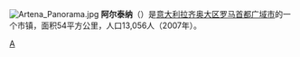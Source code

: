 [[File:Artena_Panorama.jpg|thumb]]
'''阿尔泰纳'''（{{lang-it|Artena}}）是[[意大利|意大利]][[拉齐奥大区|拉齐奥大区]][[罗马首都广域市|罗马首都广域市]]的一个市镇，面积54平方公里，人口13,056人（2007年）。

{{羅馬首都廣域市市鎮}}
{{Authority control}}
{{Italy-geo-stub}}

[[Category:罗马首都广域市市镇|A]]